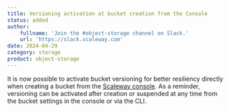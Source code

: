 ```yaml
---
title: Versioning activation at bucket creation from the Console
status: added
author:
    fullname: 'Join the #object-storage channel on Slack.'
    url: 'https://slack.scaleway.com'
date: 2024-04-29
category: storage
product: object-storage
---
```


It is now possible to activate bucket versioning for better resiliency directly when creating a bucket from the [Scaleway console](https://console.scaleway.com/). 
As a reminder, versioning can be activated after creation or suspended at any time from the bucket settings in the console or via the CLI.

